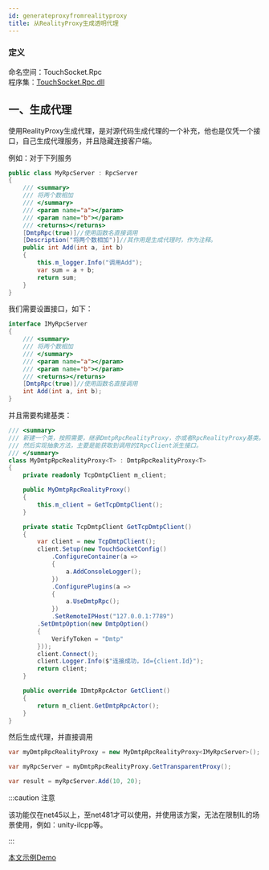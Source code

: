 ```yaml
---
id: generateproxyfromrealityproxy
title: 从RealityProxy生成透明代理
---
```



### 定义

命名空间：TouchSocket.Rpc <br/>
程序集：[TouchSocket.Rpc.dll](https://www.nuget.org/packages/TouchSocket.Rpc)<br/>


## 一、生成代理

使用RealityProxy生成代理，是对源代码生成代理的一个补充，他也是仅凭一个接口，自己生成代理服务，并且隐藏连接客户端。


例如：对于下列服务

```csharp showLineNumbers
public class MyRpcServer : RpcServer
{
    /// <summary>
    /// 将两个数相加
    /// </summary>
    /// <param name="a"></param>
    /// <param name="b"></param>
    /// <returns></returns>
    [DmtpRpc(true)]//使用函数名直接调用
    [Description("将两个数相加")]//其作用是生成代理时，作为注释。
    public int Add(int a, int b)
    {
        this.m_logger.Info("调用Add");
        var sum = a + b;
        return sum;
    }
}
```

我们需要设置接口，如下：

```csharp showLineNumbers
interface IMyRpcServer
{
    /// <summary>
    /// 将两个数相加
    /// </summary>
    /// <param name="a"></param>
    /// <param name="b"></param>
    /// <returns></returns>
    [DmtpRpc(true)]//使用函数名直接调用
    int Add(int a, int b);
}
```

并且需要构建基类：

```csharp showLineNumbers
/// <summary>
/// 新建一个类，按照需要，继承DmtpRpcRealityProxy，亦或者RpcRealityProxy基类。
/// 然后实现抽象方法，主要是能获取到调用的IRpcClient派生接口。
/// </summary>
class MyDmtpRpcRealityProxy<T> : DmtpRpcRealityProxy<T>
{
    private readonly TcpDmtpClient m_client;

    public MyDmtpRpcRealityProxy()
    {
        this.m_client = GetTcpDmtpClient();
    }

    private static TcpDmtpClient GetTcpDmtpClient()
    {
        var client = new TcpDmtpClient();
        client.Setup(new TouchSocketConfig()
            .ConfigureContainer(a =>
            {
                a.AddConsoleLogger();
            })
            .ConfigurePlugins(a =>
            {
                a.UseDmtpRpc();
            })
            .SetRemoteIPHost("127.0.0.1:7789")
        .SetDmtpOption(new DmtpOption()
        {
            VerifyToken = "Dmtp"
        }));
        client.Connect();
        client.Logger.Info($"连接成功，Id={client.Id}");
        return client;
    }

    public override IDmtpRpcActor GetClient()
    {
        return m_client.GetDmtpRpcActor();
    }
}
```

然后生成代理，并直接调用

```csharp showLineNumbers
var myDmtpRpcRealityProxy = new MyDmtpRpcRealityProxy<IMyRpcServer>();

var myRpcServer = myDmtpRpcRealityProxy.GetTransparentProxy();

var result = myRpcServer.Add(10, 20);
```

:::caution 注意

该功能仅在net45以上，至net481才可以使用，并使用该方案，无法在限制IL的场景使用，例如：unity-ilcpp等。

:::  

[本文示例Demo](https://gitee.com/RRQM_Home/TouchSocket/tree/master/examples/Dmtp/RealityProxyDmtpRpcConsoleApp)
